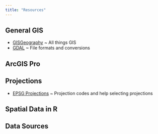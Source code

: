 ```yaml
---
title: "Resources"
---
```


## General GIS

- [GISGeography](https://gisgeography.com/) ~ All things GIS
- [GDAL](https://gdal.org/index.html) ~ File formats and conversions

## ArcGIS Pro



## Projections

- [EPSG Projections](https://epsg.io/) ~ Projection codes and help selecting projections

## Spatial Data in R


## Data Sources
